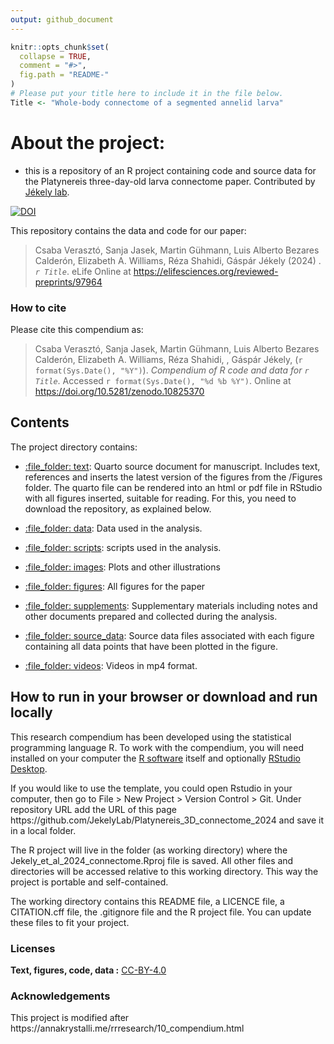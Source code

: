 ```yaml
---
output: github_document
---
```


<!-- README.md is generated from README.Rmd. Please edit that file -->

```r
knitr::opts_chunk$set(
  collapse = TRUE,
  comment = "#>",
  fig.path = "README-"
)
# Please put your title here to include it in the file below.
Title <- "Whole-body connectome of a segmented annelid larva"
```


# About the project: 
- this is a repository of an R project containing code and source data for the Platynereis three-day-old larva connectome paper. Contributed by [Jékely lab](https://www.cos.uni-heidelberg.de/en/research-groups/gaspar-jekely).

[![DOI](https://zenodo.org/badge/773035678.svg)](https://doi.org/10.5281/zenodo.10825370)

This repository contains the data and code for our paper:

> Csaba Verasztó, Sanja Jasek, Martin Gühmann, Luis Alberto Bezares Calderón, Elizabeth A. Williams, Réza Shahidi, Gáspár Jékely (2024)
 \. _`r Title`_.  eLife Online at <https://elifesciences.org/reviewed-preprints/97964>

### How to cite

Please cite this compendium as:

> Csaba Verasztó, Sanja Jasek, Martin Gühmann, Luis Alberto Bezares Calderón, Elizabeth A. Williams, Réza Shahidi, , Gáspár Jékely, (`r format(Sys.Date(), "%Y")`). _Compendium of R code and data for `r Title`_. Accessed `r format(Sys.Date(), "%d %b %Y")`. Online at <https://doi.org/10.5281/zenodo.10825370>

## Contents

The project directory contains:

  - [:file\_folder: text](Manuscript.qmd): Quarto source document
    for manuscript. Includes text, references and inserts the latest version of the figures from the /Figures folder. 
The quarto file can be rendered into an html or pdf file in RStudio with all figures inserted, suitable for reading. For this, you need to download the repository, as explained below.
    
  - [:file\_folder: data](/data): Data used in the analysis.
  - [:file\_folder: scripts](/code): scripts used in the analysis.
  - [:file\_folder: images](/pictures): Plots and other
    illustrations  
  - [:file\_folder: figures](/Figures): All figures for the paper
  - [:file\_folder: supplements](/supplements):
    Supplementary materials including notes and other documents
    prepared and collected during the analysis.
  - [:file\_folder: source_data](/source_data):
    Source data files associated with each figure containing all 
    data points that have been plotted in the figure.
  - [:file\_folder: videos](/Videos):
    Videos in mp4 format.

## How to run in your browser or download and run locally

This research compendium has been developed using the statistical programming
language R. To work with the compendium, you will need
installed on your computer the [R software](https://cloud.r-project.org/)
itself and optionally [RStudio Desktop](https://rstudio.com/products/rstudio/download/).

If you would like to use the template, you could open Rstudio in your computer, then go to File > New Project > Version Control > Git. Under repository URL add the URL of this page https://github.com/JekelyLab/Platynereis_3D_connectome_2024 and save it in a local folder.

The R project will live in the folder (as working directory) where the Jekely_et_al_2024_connectome.Rproj file is saved. All other files and directories will be accessed relative to this working directory. This way the project is portable and self-contained.

The working directory contains this README file, a LICENCE file, a CITATION.cff file, the .gitignore file and the R project file. You can update these files to fit your project.

### Licenses

**Text, figures, code, data :**  [CC-BY-4.0](http://creativecommons.org/licenses/by/4.0/)

### Acknowledgements

This project is modified after
https://annakrystalli.me/rrresearch/10_compendium.html